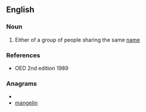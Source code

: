 ==English==

===Noun===
{{en-noun}}

#{{obsolete}} Either of a group of people sharing the same [[name]]

===References===
*OED 2nd edition 1989

===Anagrams===
* {{alphagram|aegilmnn}}
* [[mangelin#English|mangelin]]